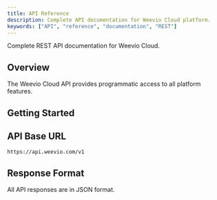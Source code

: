 ```yaml
---
title: API Reference
description: Complete API documentation for Weevio Cloud platform.
keywords: ["API", "reference", "documentation", "REST"]
---
```



Complete REST API documentation for Weevio Cloud.

## Overview

The Weevio Cloud API provides programmatic access to all platform features.

## Getting Started

<CardGrid>
  <Card
    title="Authentication"
    description="Learn how to authenticate API requests."
    href="/docs/api/authentication"
  />
  <Card
    title="Endpoints"
    description="Explore available API endpoints."
    href="/docs/api/endpoints"
  />
  <Card
    title="Webhooks"
    description="Set up webhooks for event notifications."
    href="/docs/api/webhooks"
  />
  <Card
    title="Rate Limits"
    description="Understand API rate limiting policies."
    href="/docs/api/rate-limits"
  />
</CardGrid>

## API Base URL

```
https://api.weevio.com/v1
```

## Response Format

All API responses are in JSON format.
